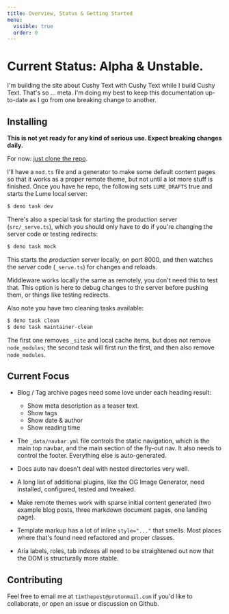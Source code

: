 ```yaml
---
title: Overview, Status & Getting Started
menu:
  visible: true
  order: 0
---
```


# Current Status: <span class="text--danger">Alpha & Unstable.</span>

I'm building the site about Cushy Text with Cushy Text while I build Cushy 
Text. That's so ... meta. I'm doing my best to keep this documentation up-to-date
as I go from one breaking change to another. 

## Installing

<span class="text--danger">
  <strong>
    This is not yet ready for any kind of serious use. Expect breaking changes daily.
  </strong>
</span>

For now: [just clone the repo](https://github.com/timthepost/cushytext).

I'll have a `mod.ts` file and a generator to make some default content pages so that it 
works as a proper remote theme, but not until a lot more stuff is finished. Once you have 
he repo, the following sets `LUME_DRAFTS` true and starts the Lume local server:

```bash
$ deno task dev
```

There's also a special task for starting the production server (`src/_serve.ts`),
which you should only have to do if you're changing the server code or testing 
redirects:

```bash
$ deno task mock
```

This starts the _production_ server locally, on port 8000, and then watches
the _server_ code (`_serve.ts`) for changes and reloads. 

Middleware works locally the same as remotely, you don't need this to test that. 
This option is here to debug changes to the server before pushing them, or
things like testing redirects.

Also note you have two cleaning tasks available:

```bash
$ deno task clean
$ deno task maintainer-clean
```

The first one removes `_site` and local cache items, but does not remove `node_modules`; 
the second task will first run the first, and then also remove `node_modules`.

## Current Focus

 - Blog / Tag archive pages need some love under each heading result:
    - Show meta description as a teaser text.
    - Show tags
    - Show date & author
    - Show reading time

 - The `_data/navbar.yml` file controls the static navigation, which is
   the main top navbar, and the main section of the fly-out nav. It also
   needs to control the footer. Everything else is auto-generated.

 - Docs auto nav doesn't deal with nested directories very well.

 - A long list of additional plugins, like the OG Image Generator, need 
   installed, configured, tested and tweaked.

 - Make remote themes work with sparse initial content generated (two example 
   blog posts, three markdown document pages, one landing page).

 - Template markup has a lot of inline `style="..."` that smells. Most places
   where that's found need refactored and proper classes.

 - Aria labels, roles, tab indexes all need to be straightened out now that the 
   DOM is structurally more stable.

## Contributing

Feel free to email me at `timthepost@protonmail.com` if you'd like to collaborate, or open 
an issue or discussion on Github. 